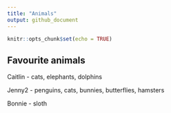 ```yaml
---
title: "Animals"
output: github_document
---
```


```r
knitr::opts_chunk$set(echo = TRUE)
```

## Favourite animals

Caitlin - cats, elephants, dolphins

Jenny2 - penguins, cats, bunnies, butterflies, hamsters

Bonnie - sloth
